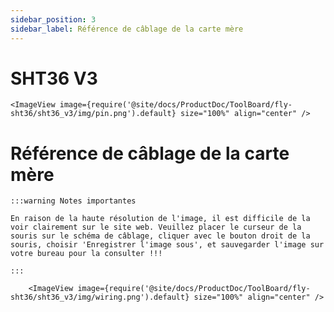 ```yaml
---
sidebar_position: 3
sidebar_label: Référence de câblage de la carte mère
---
```




# SHT36 V3

    <ImageView image={require('@site/docs/ProductDoc/ToolBoard/fly-sht36/sht36_v3/img/pin.png').default} size="100%" align="center" />


# Référence de câblage de la carte mère

    :::warning Notes importantes

    En raison de la haute résolution de l'image, il est difficile de la voir clairement sur le site web. Veuillez placer le curseur de la souris sur le schéma de câblage, cliquer avec le bouton droit de la souris, choisir 'Enregistrer l'image sous', et sauvegarder l'image sur votre bureau pour la consulter !!!

    :::

        <ImageView image={require('@site/docs/ProductDoc/ToolBoard/fly-sht36/sht36_v3/img/wiring.png').default} size="100%" align="center" />